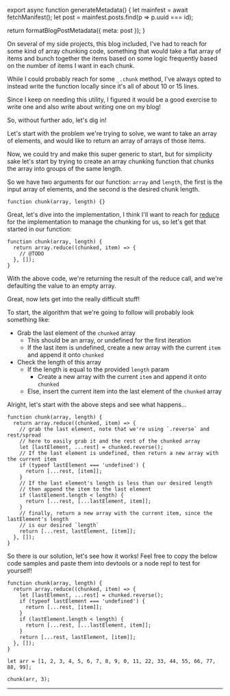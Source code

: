 

export async function generateMetadata() {
  let mainfest = await fetchManifest();
  let post = mainfest.posts.find(p => p.uuid === id);

  return formatBlogPostMetadata({ meta: post });
}

<BlogPage id={id}>


On several of my side projects, this blog included, I've had to reach for some
kind of array chunking code, something that would take a flat array of items and
bunch together the items based on some logic frequently based on the number of
items I want in each chunk.

While I could probably reach for some `_.chunk` method, I've always opted to
instead write the function locally since it's all of about 10 or 15 lines.

Since I keep on needing this utility, I figured it would be a good exercise to
write one and also write about writing one on my blog!

So, without further ado, let's dig in!

Let's start with the problem we're trying to solve, we want to take an array of
elements, and would like to return an array of arrays of those items.

Now, we could try and make this super generic to start, but for simplicity sake
let's start by trying to create an array chunking function that chunks the array
into groups of the same length.

So we have two arguments for our function: `array` and `length`, the first is
the input array of elements, and the second is the desired chunk length.

```tsx
function chunk(array, length) {}
```

Great, let's dive into the implementation, I think I'll want to reach for
[reduce](https://developer.mozilla.org/en-US/docs/Web/JavaScript/Reference/Global_Objects/Array/Reduce)
for the implementation to manage the chunking for us, so let's get that started
in our function:

```tsx
function chunk(array, length) {
  return array.reduce((chunked, item) => {
    // @TODO
  }, []);
}
```

With the above code, we're returning the result of the reduce call, and we're
defaulting the value to an empty array.

Great, now lets get into the really difficult stuff!

To start, the algorithm that we're going to follow will probably look something
like:

- Grab the last element of the `chunked` array
  - This should be an array, or undefined for the first iteration
  - If the last item is undefined, create a new array with the current `item`
    and append it onto `chunked`
- Check the length of this array
  - If the length is equal to the provided `length` param
    - Create a new array with the current `item` and append it onto `chunked`
  - Else, insert the current item into the last element of the `chunked` array

Alright, let's start with the above steps and see what happens...

```tsx
function chunk(array, length) {
  return array.reduce((chunked, item) => {
    // grab the last element, note that we're using `.reverse` and rest/spread
    // here to easily grab it and the rest of the chunked array
    let [lastElement, ...rest] = chunked.reverse();
    // If the last element is undefined, then return a new array with the current item
    if (typeof lastElement === 'undefined') {
      return [...rest, [item]];
    }
    // If the last element's length is less than our desired length
    // then append the item to the last element
    if (lastElement.length < length) {
      return [...rest, [...lastElement, item]];
    }
    // finally, return a new array with the current item, since the lastElement's length
    // is our desired `length`
    return [...rest, lastElement, [item]];
  }, []);
}
```

So there is our solution, let's see how it works! Feel free to copy the below
code samples and paste them into devtools or a node repl to test for yourself!

```tsx
function chunk(array, length) {
  return array.reduce((chunked, item) => {
    let [lastElement, ...rest] = chunked.reverse();
    if (typeof lastElement === 'undefined') {
      return [...rest, [item]];
    }
    if (lastElement.length < length) {
      return [...rest, [...lastElement, item]];
    }
    return [...rest, lastElement, [item]];
  }, []);
}

let arr = [1, 2, 3, 4, 5, 6, 7, 8, 9, 0, 11, 22, 33, 44, 55, 66, 77, 88, 99];

chunk(arr, 3);
```

<Spacer />

---

<Spacer />


</BlogPage>